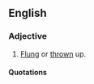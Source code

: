 ==English==

===Adjective===
{{en-adj}}

# [[flung|Flung]] or [[thrown]] up.

====Quotations====
{{seeCites}}